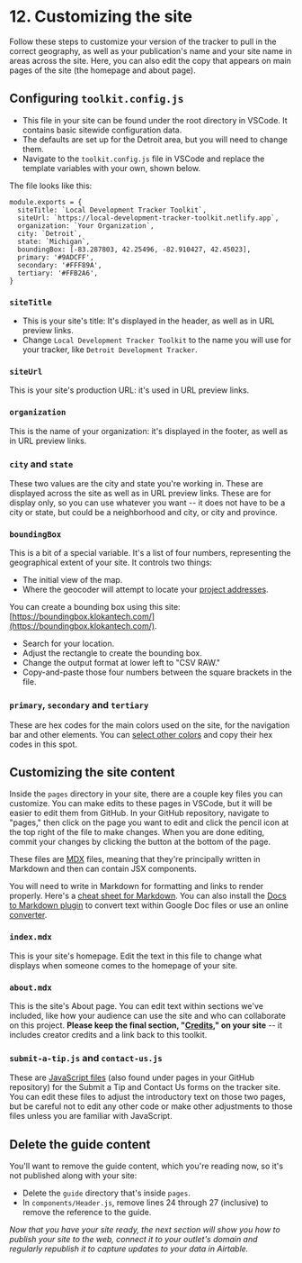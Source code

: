 
# 12. Customizing the site

Follow these steps to customize your version of the tracker to pull in the correct geography, as well as your publication's name and your site name in areas across the site. Here, you can also edit the copy that appears on main pages of the site (the homepage and about page).

## Configuring `toolkit.config.js`

- This file in your site can be found under the root directory in VSCode. It contains basic sitewide configuration data.
- The defaults are set up for the Detroit area, but you will need to change them.
- Navigate to the `toolkit.config.js` file in VSCode and replace the template variables with your own, shown below.

The file looks like this:

```
module.exports = {
  siteTitle: `Local Development Tracker Toolkit`,
  siteUrl: `https://local-development-tracker-toolkit.netlify.app`,
  organization: `Your Organization`,
  city: `Detroit`,
  state: `Michigan`,
  boundingBox: [-83.287803, 42.25496, -82.910427, 42.45023],
  primary: '#9ADCFF',
  secondary: '#FFF89A',
  tertiary: '#FFB2A6',
}
```

### `siteTitle`

- This is your site's title: It's displayed in the header, as well as in URL preview links. 
- Change `Local Development Tracker Toolkit` to the name you will use for your tracker, like `Detroit Development Tracker`.

### `siteUrl`

This is your site's production URL: it's used in URL preview links.

### `organization`

This is the name of your organization: it's displayed in the footer, as well as in URL preview links.

### `city` and `state`

These two values are the city and state you're working in. These are displayed across the site as well as in URL preview links. These are for display only, so you can use whatever you want -- it does not have to be a city or state, but could be a neighborhood and city, or city and province.

### `boundingBox`

This is a bit of a special variable. It's a list of four numbers, representing the geographical extent of your site. It controls two things:

- The initial view of the map.
- Where the geocoder will attempt to locate your [project addresses](./setting-up-and-using-your-base#project-field-address).

You can create a bounding box using this site: [https://boundingbox.klokantech.com/](https://boundingbox.klokantech.com/).

- Search for your location.
- Adjust the rectangle to create the bounding box.
- Change the output format at lower left to "CSV RAW."
- Copy-and-paste those four numbers between the square brackets in the file.

### `primary`, `secondary` and `tertiary`
These are hex codes for the main colors used on the site, for the navigation bar and other elements. You can [select other colors](https://g.co/kgs/KYhfPC) and copy their hex codes in this spot.

## Customizing the site content

Inside the `pages` directory in your site, there are a couple key files you can customize. You can make edits to these pages in VSCode, but it will be easier to edit them from GitHub. In your GitHub repository, navigate to "pages," then click on the page you want to edit and click the pencil icon at the top right of the file to make changes. When you are done editing, commit your changes by clicking the button at the bottom of the page. 

These files are [MDX](https://fileinfo.com/extension/markdown) files, meaning that they're principally written in Markdown and then can contain JSX components.

You will need to write in Markdown for formatting and links to render properly. Here's a [cheat sheet for Markdown](https://www.markdownguide.org/basic-syntax/). You can also install the [Docs to Markdown plugin](https://workspace.google.com/marketplace/app/docs_to_markdown/700168918607) to convert text within Google Doc files or use an online [converter](https://euangoddard.github.io/clipboard2markdown/).

### `index.mdx`

This is your site's homepage. Edit the text in this file to change what displays when someone comes to the homepage of your site.

### `about.mdx`

This is the site's About page. You can edit text within sections we've included, like how your audience can use the site and who can collaborate on this project. **Please keep the final section, "[Credits](./about#credits)," on your site** -- it includes creator credits and a link back to this toolkit.

### `submit-a-tip.js` and `contact-us.js`

These are [JavaScript files](https://docs.fileformat.com/web/js/) (also found under pages in your GitHub repository) for the Submit a Tip and Contact Us forms on the tracker site. You can edit these files to adjust the introductory text on those two pages, but be careful not to edit any other code or make other adjustments to those files unless you are familiar with JavaScript. 

## Delete the guide content

You'll want to remove the guide content, which you're reading now, so it's not published along with your site: 

- Delete the `guide` directory that's inside `pages`.
- In `components/Header.js`, remove lines 24 through 27 (inclusive) to remove the reference to the guide.

*Now that you have your site ready, the next section will show you how to publish your site to the web, connect it to your outlet's domain and regularly republish it to capture updates to your data in Airtable.* 

<TableOfContents index={11} />
